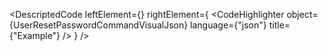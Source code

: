 
<DescriptedCode
  leftElement={<UserResetPasswordCommandDesc />}
  rightElement={
    <CodeHighlighter
      object={UserResetPasswordCommandVisualJson}
      language={"json"}
      title={"Example"}
    />
  }
/>
